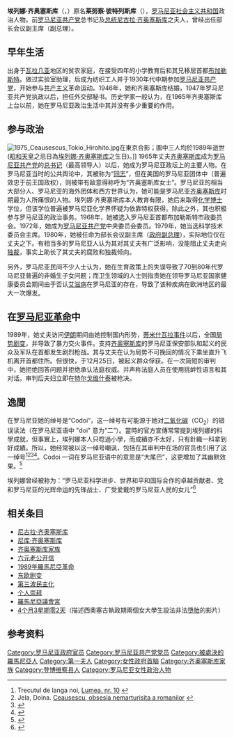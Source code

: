 {{NoteTA
|T=zh-hans:埃列娜·齐奥塞斯库;zh-hant:埃列娜·壽西斯古;zh-hk:埃列娜·壽西斯古;zh-tw:埃列娜·西奧塞古;zh-mo:埃列娜·壽西斯古;
|1=zh-hans:齐奥塞斯库; zh-tw:西奧塞古; zh-hant:壽西斯古;
}}
{{Infobox officeholder
|image=Elena Ceausescu portrait.jpg
|spouse=[[尼古拉·齐奥塞斯库|尼古拉·齐奥塞斯库]]（1947年结婚）
|birth_date={{birth date|1916|1|7|df=y}}
|birth_place={{flag|Kingdom of Romania}}[[登博維察縣|登博維察縣]][[彼得雷什蒂|彼得雷什蒂]]
|death_date={{death date and age|1989|12|25|1916|1|7|df=y}}
|death_place={{flag|Socialist Republic of Romania}}[[登博維察縣|登博維察縣]][[特爾戈維什泰|特爾戈維什泰]]
|office=[[罗马尼亚社会主义共和国|罗马尼亚社会主义共和国]]部长会议副主席
|term=1980年3月29日－1989年12月22日<br />（{{age in years and days|1980|3|29|1989|12|22|age=no}}）
|premier=[[伊利耶·維爾德茨|伊利耶·維爾德茨]]<br>[[康斯坦丁·德斯克列斯庫|康斯坦丁·德斯克列斯庫]]
|leader=[[尼古拉·齐奥塞斯库|尼古拉·齐奥塞斯库]]
|party= [[罗马尼亚共产党|罗马尼亚共产党]]
}}
'''埃列娜·齐奥塞斯库'''（{{lang-ro|Elena Ceaușescu}}，{{bd|1916年|1月7日|1989年|12月25日|CatIdx=Ceaușescu, Elena}}）原名'''莱努察·彼特列斯库'''（{{lang-ro|Lenuța Petrescu}}），[[罗马尼亚社会主义共和国|罗马尼亚社会主义共和国]]政治人物。前[[罗马尼亚共产党|罗马尼亚共产党]]总书记及[[罗马尼亚总统|总统]][[尼古拉·齐奥塞斯库|尼古拉·齐奥塞斯库]]之夫人，曾经出任部长会议副主席（副总理）。

==早年生活==
{{Unreferenced section|time=2014-10-27T20:33:46+00:00}}
出身于[[瓦拉几亚|瓦拉几亚]]地区的贫农家庭，在接受四年的小学教育后和其兄移居首都[[布加勒斯特|布加勒斯特]]。做过实验室助理，后成为纺织工人并于1930年代中期参加[[罗马尼亚共产党|罗马尼亚共产党]]，开始参与[[共产主义|共产主义]]革命运动。1946年，她和齐奥塞斯库结婚，1947年罗马尼亚共产党执政以后，担任外交部秘书。历史学家一般认为，在1965年齐奥塞斯库上台以前，她在罗马尼亚政治生活中其并没有多少重要的作用。

==参与政治==
{{Unreferenced section|time=2014-10-27T20:33:46+00:00}}
[[File:1975_Ceausescus_Tokio_Hirohito.jpg|thumb]]在東京合影；圖中三人均於1989年逝世([[昭和天皇|昭和天皇]]之忌日為[[埃列娜·齐奥塞斯库|埃列娜·齐奥塞斯库]]之生日)。]]
1965年丈夫[[齐奥塞斯库|齐奥塞斯库]]成为[[罗马尼亚共产党|罗马尼亚共产党]]的[[总书记|总书记]]（最高领导人）以后，她成为罗马尼亚政坛上的主要人物。在罗马尼亚当时的公共舆论中，其被称为“[[同志_(政治)|同志]]”，但在美国的罗马尼亚团体中（普遍效忠于前王国政权），则被带有敌意得称呼为“齐奥塞斯库女士”。罗马尼亚的相当大部分人、罗马尼亚的海外团体和西方世界认为，她可能是罗马尼亚[[齐奥塞斯库|齐奥塞斯库]]时期最为人所痛恨的人物。埃列娜·齐奥塞斯库本人教育有限，她后来取得[[化学|化学]][[博士|博士]]学位，但该学位普遍被罗马尼亚化学界怀疑为依靠特权获得。除此之外，其也积极参与罗马尼亚的政治事务。1968年，她被选入罗马尼亚首都布加勒斯特市政委员会。1972年，她成为[[罗马尼亚共产党|罗马尼亚共产党]]中央委员会委员。1979年，她当选科学技术委员会主席。1980年，她被任命为部长会议副主席（[[政府|政府]][[副总理|副总理]]），实际地位仅在丈夫之下。有相当多的罗马尼亚人认为其对其丈夫有广泛影响，没能阻止丈夫走向[[独裁|独裁]]，事实上助长了其丈夫的腐败和独裁倾向。

另外，罗马尼亚民间不少人士认为，她在生育政策上的失误导致了70到80年代罗马尼亚普遍的非婚生子女问题；而卫生领域的人士则指责她在领导罗马尼亚国家健康委员会期间由于否认[[艾滋病|艾滋病]]在罗马尼亚的存在，导致了该种疾病在欧洲地区的最大一次爆发。

==在[[罗马尼亚革命|罗马尼亚革命]]中==
{{Unreferenced section|time=2014-10-27T20:33:46+00:00}}
1989年，她丈夫访问[[伊朗|伊朗]]期间由她控制国内形势，[[蒂米什瓦拉事件|蒂米什瓦拉事件]]以后，全国[[1989年羅馬尼亞革命|局势剧变]]，并导致了暴力交火事件。支持[[齐奥塞斯库|齐奥塞斯库]]的罗马尼亚保安部队和起义的民众及军队在首都发生剧烈枪战。其与丈夫在认为局势不可挽回的情况下乘坐直升飞机离开首都住所。但很快，于12月25日，被起义群众俘获。在一次简短的审判中，她拒绝回答问题并拒绝承认法庭权威。并声称法庭人员在使用挑衅性语言和其对话。审判后夫妇立即在[[特尔戈维什泰|特尔戈维什泰]]被枪决。

==逸聞==
在罗马尼亚她的绰号是“Codoi”，这一绰号有可能源于她对[[二氧化碳|二氧化碳]]（CO<sub >2</sub >）的错误读法（在罗马尼亚语中 "doi" 意为“二”）。當時的官方宣傳常常提到埃列娜的科學成就，但事實上，埃列娜本人只唸過小學，而成績亦不太好，只有針織一科拿到好成績。所以，她经常被以这一绰号嘲讽，包括在其审判中在场的官员也引用了这一绰号<ref>Trecutul de langa noi, [http://www.lumeam.ro/nr10_2003/trecutul_de_langa_noi2.html Lumea. nr. 10] {{Wayback|url=http://www.lumeam.ro/nr10_2003/trecutul_de_langa_noi2.html |date=20051125085511 }}</ref><ref>Jela, Doina. [http://www.observatorcultural.ro/informatiiarticol.phtml?xid=15023&xrubrica=ISTORIE&print=&return=arhiva&xnrrevista=309 Ceausescu, obsesia nemarturisita a romanilor] {{Wayback|url=http://www.observatorcultural.ro/informatiiarticol.phtml?xid=15023&xrubrica=ISTORIE&print=&return=arhiva&xnrrevista=309 |date=20070507061258 }}</ref><ref>{{Cite web|title=Înscenarea procesului (crima)|url=http://revolutia.trei.ro/html/procesul.html|accessdate=2020-12-15|work=revolutia.trei.ro|archive-date=2020-09-18|archive-url=https://web.archive.org/web/20200918175651/http://revolutia.trei.ro/html/procesul.html|dead-url=no}}</ref><ref>{{Cite web |url=http://www.ewtn.com/library/PROLENC/ENCYC096.HTM |title=Chapter 96 — Life under Communism: Hell on Earth |accessdate=2012-08-01 |archive-date=2016-08-20 |archive-url=https://web.archive.org/web/20160820173522/http://www.ewtn.com/library/PROLENC/ENCYC096.HTM |dead-url=no }}</ref>。Codoi 一词在罗马尼亚语中的意思是“大尾巴”，这更增加了其幽默效果。<ref>{{Cite web|title=dexonline|url=https://dexonline.ro/definitie/codoi|accessdate=2020-12-15|work=dexonline.ro|archive-date=2020-11-12|archive-url=https://web.archive.org/web/20201112003531/https://dexonline.ro/definitie/codoi|dead-url=no}}</ref>

埃列娜曾经被称为：“罗马尼亚科学进步、世界和平和国际合作的卓越贡献者、党和罗马尼亚的光辉命运的先锋战士、广受爱戴的罗马尼亚人民的女儿”<ref>{{Cite web |url=http://www.ceausescu.org/ceausescu_texts/elena_ceausescus_cult.htm |title=The personality cult of Elena Ceausescu |accessdate=2020-02-20 |archive-date=2013-08-30 |archive-url=https://web.archive.org/web/20130830040039/http://www.ceausescu.org/ceausescu_texts/elena_ceausescus_cult.htm |dead-url=no }}</ref>

==相关条目==
* [[尼古拉·齐奥塞斯库|尼古拉·齐奥塞斯库]]
* [[尼库·齐奥塞斯库|尼库·齐奥塞斯库]]
* [[齐奥塞斯库家族|齐奥塞斯库家族]]
* [[六元老公开信|六元老公开信]]
* [[1989年羅馬尼亞革命|1989年羅馬尼亞革命]]
* [[东欧剧变|东欧剧变]]
* [[第三波民主化|第三波民主化]]
* [[个人崇拜|个人崇拜]]
* [[羅馬尼亞議會宮|羅馬尼亞議會宮]]
* [[4个月3星期零2天|4个月3星期零2天]]（描述西奧塞古執政期兩個女大學生設法非法[[墮胎|墮胎]]的影片）

==参考资料==
{{Reflist|2}}

{{DEFAULTSORT:Ceauşescu, Elena}}
[[Category:罗马尼亚政府官员|Category:罗马尼亚政府官员]]
[[Category:罗马尼亚共产党党员|Category:罗马尼亚共产党党员]]
[[Category:被處決的羅馬尼亞人|Category:被處決的羅馬尼亞人]]
[[Category:第一夫人|Category:第一夫人]]
[[Category:女性政府首脑|Category:女性政府首脑]]
[[Category:齐奥塞斯库家族|Category:齐奥塞斯库家族]]
[[Category:登博维察县人|Category:登博维察县人]]
[[Category:罗马尼亚女性政治人物|Category:罗马尼亚女性政治人物]]